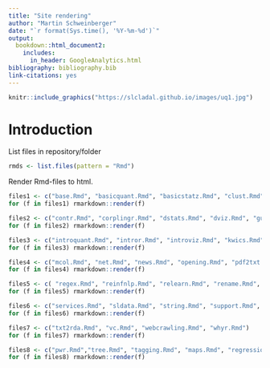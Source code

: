 ```yaml
---
title: "Site rendering"
author: "Martin Schweinberger"
date: "`r format(Sys.time(), '%Y-%m-%d')`"
output:
  bookdown::html_document2:  
    includes:
      in_header: GoogleAnalytics.html
bibliography: bibliography.bib
link-citations: yes
---
```


```r
knitr::include_graphics("https://slcladal.github.io/images/uq1.jpg")
```

# Introduction{-}

List files in repository/folder

```r
rmds <- list.files(pattern = "Rmd")
```

Render Rmd-files to html.


```r
files1 <- c("base.Rmd", "basicquant.Rmd", "basicstatz.Rmd", "clust.Rmd", "coll.Rmd", "comp.Rmd", "conferences.Rmd")
for (f in files1) rmarkdown::render(f)
```


```r
files2 <- c("contr.Rmd", "corplingr.Rmd", "dstats.Rmd", "dviz.Rmd", "gutenberg.Rmd", "index.Rmd")
for (f in files2) rmarkdown::render(f)
```


```r
files3 <- c("introquant.Rmd", "intror.Rmd", "introviz.Rmd", "kwics.Rmd", "ladal.Rmd", "lex.Rmd", "lexsim.Rmd", "links.Rmd", "litsty.Rmd", "llr.Rmd")
for (f in files3) rmarkdown::render(f)
```


```r
files4 <- c("mcol.Rmd", "net.Rmd", "news.Rmd", "opening.Rmd", "pdf2txt.Rmd", "people.Rmd", "phlyo.Rmd")
for (f in files4) rmarkdown::render(f)
```


```r
files5 <- c( "regex.Rmd", "reinfnlp.Rmd", "relearn.Rmd", "rename.Rmd", "repro.Rmd", "rmd2jupyter.Rmd", "sentiment.Rmd")
for (f in files5) rmarkdown::render(f)
```


```r
files6 <- c("services.Rmd", "sldata.Rmd", "string.Rmd", "support.Rmd", "surveys.Rmd", "svm.Rmd", "table.Rmd", "textanalysis.Rmd", "topicmodels.Rmd")
for (f in files6) rmarkdown::render(f)
```


```r
files7 <- c("txt2rda.Rmd", "vc.Rmd", "webcrawling.Rmd", "whyr.Rmd")
for (f in files7) rmarkdown::render(f)
```


```r
files8 <- c("pwr.Rmd","tree.Rmd", "tagging.Rmd", "maps.Rmd", "regression.Rmd", "motion.Rmd")
for (f in files8) rmarkdown::render(f)
```



